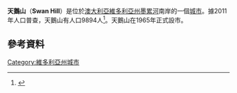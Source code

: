 {{Infobox Australian place
| type     = town
| name     = 天鵝山
| state    = vic
| image    = SwanHillPark.JPG
| caption  = A park in central Swan Hill
| use_lga_map = yes
| coordinates = {{coord|35|20|0|S|143|33|0|E|display=inline,title}}
| lga      = 天鵝山鄉市
| postcode = 3585
| est      = 1846
| pop      = 11103
| pop_year = 2018
|pop_footnotes = <ref name=ABSSUA>{{cite web|title=3218.0 – Regional Population Growth, Australia, 2017-18: Population Estimates by Significant Urban Area, 2008 to 2018|url=http://www.abs.gov.au/AUSSTATS/abs@.nsf/DetailsPage/3218.02017-18|website=Australian Bureau of Statistics|publisher=[[Australian_Bureau_of_Statistics|Australian Bureau of Statistics]]|date=27 March 2019|accessdate=25 October 2019|archive-date=2019-03-27|archive-url=https://web.archive.org/web/20190327110730/http://www.abs.gov.au/AUSSTATS/abs@.nsf/DetailsPage/3218.02017-18|dead-url=no}} Estimated resident population, 30 June 2018.</ref>
| elevation= 70
| maxtemp  = 23.0
| mintemp  = 9.7
| rainfall = 348.5
| stategov = {{le|默里平原選舉區|Electoral district of Murray Plains|默里平原}}
| fedgov   = [[馬利_(澳大利亞國會選區)|馬利]]
| dist1    = 338
| dir1     = NW
| location1= 墨爾本
| dist2    = 155
| location2= 埃楚卡
| dist3    = 188
| dir3     = NW
| location3= 本迪戈
| dist4    = 214
| location4= 米爾杜拉
| dist5    = 225
| location5= [[霍舍姆_(維多利亞州)|霍舍姆]]
| near-nw  = [[Woorinen_South,_Victoria|Woorinen South]]
| near-n   = {{le|廷丁南|Tyntynder South, Victoria}}、[[Murrawee,_Victoria|Murrawee]]
| near-ne  = {{le|默里代爾|Murraydale, Victoria}}
| near-w   = {{le|天鵝山西|Swan Hill West, Victoria}}
| near-e   = ''[[新南威爾士州|新南威爾士州]]''
| near-sw  = {{le|戈申|Goschen, Victoria}}
| near-s   = {{le|唐寧頓城堡|Castle Donnington, Victoria}}
| near-se  = {{le|潘圖島|Pental Island, Victoria}}

}}
'''天鵝山'''（'''Swan Hill'''）是位於[[澳大利亞|澳大利亞]][[維多利亞州|維多利亞州]][[墨累河|墨累河]]南岸的一個[[城市|城市]]。據2011年人口普查，天鵝山有人口9894人<ref name="abs">{{Census 2011 AUS | id = UCL214018 | name = Swan Hill (Urban Centre/Locality) | accessdate = 2012-12-04 | quick = on}}</ref>。天鵝山在1965年正式設市。

==參考資料==
{{reflist}}
[[Category:維多利亞州城市|Category:維多利亞州城市]]